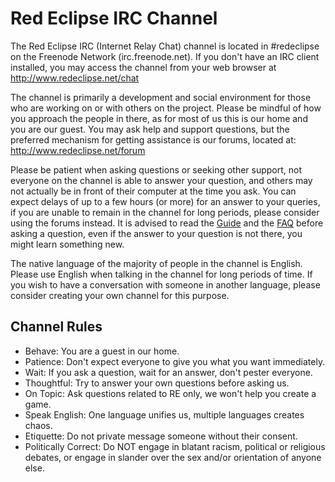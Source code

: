 = Red Eclipse IRC Channel =

The Red Eclipse IRC (Internet Relay Chat) channel is located in #redeclipse on
the Freenode Network (irc.freenode.net). If you don't have an IRC client
installed, you may access the channel from your web browser at
http://www.redeclipse.net/chat

The channel is primarily a development and social environment for those
who are working on or with others on the project. Please be mindful of how
you approach the people in there, as for most of us this is our home and you
are our guest. You may ask help and support questions, but the preferred
mechanism for getting assistance is our forums, located at:
http://www.redeclipse.net/forum

Please be patient when asking questions or seeking other support, not everyone
on the channel is able to answer your question, and others may not actually
be in front of their computer at the time you ask. You can expect delays of up
to a few hours (or more) for an answer to your queries, if you are unable to
remain in the channel for long periods, please consider using the forums
instead. It is advised to read the [[Guide]] and the [[FAQ]] before asking a
question, even if the answer to your question is not there, you might learn
something new.

The native language of the majority of people in the channel is English. Please
use English when talking in the channel for long periods of time. If you wish
to have a conversation with someone in another language, please consider
creating your own channel for this purpose.

== Channel Rules ==

* Behave: You are a guest in our home.
* Patience: Don't expect everyone to give you what you want immediately.
* Wait: If you ask a question, wait for an answer, don't pester everyone.
* Thoughtful: Try to answer your own questions before asking us.
* On Topic: Ask questions related to RE only, we won't help you create a game.
* Speak English: One language unifies us, multiple languages creates chaos.
* Etiquette: Do not private message someone without their consent.
* Politically Correct: Do NOT engage in blatant racism, political or religious debates, or engage in slander over the sex and/or orientation of anyone else.